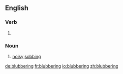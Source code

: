 ==English==

===Verb===
{{head|en}}

# {{present participle of|blubber}}

===Noun===
{{en-noun}}

# [[noisy]] [[sobbing]]

[[de:blubbering]]
[[fr:blubbering]]
[[io:blubbering]]
[[zh:blubbering]]
